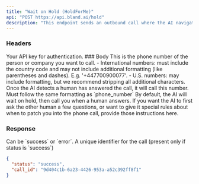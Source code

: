 ```yaml
---
title: "Wait on Hold (HoldForMe)"
api: "POST https://api.bland.ai/hold"
description: "This endpoint sends an outbound call where the AI navigates customer service and waits on hold until a human being answers. Then it dispatches a call to a number you provide, patching in another human."
---
```


### Headers

<ParamField header="authorization" type="string" required>
  Your API key for authentication.
</ParamField>
### Body

<ParamField body="phone_number" type="string" required>
  This is the phone number of the person or company you want to call. -
  International numbers: must include the country code and may not include
  additional formatting (like parentheses and dashes). E.g. '+447700900077'. -
  U.S. numbers: may include formatting, but we recommend stripping all
  additional characters.
</ParamField>

<ParamField body="hold_connect" type="string" required>
  Once the AI detects a human has answered the call, it will call this number.
  Must follow the same formatting as `phone_number`
</ParamField>

<ParamField body="task" type="string">
  By default, the AI will wait on hold, then call you when a human answers. If
  you want the AI to first ask the other human a few questions, or want to give
  it special rules about when to patch you into the phone call, provide those
  instructions here.
</ParamField>

### Response

<ResponseField name="status" type="string">
  Can be `success` or `error`.
</ResponseField>

<ResponseField name="call_id" type="string">
  A unique identifier for the call (present only if status is `success`)
</ResponseField>

<ResponseExample>

```json Response
{
  "status": "success",
  "call_id": "9d404c1b-6a23-4426-953a-a52c392ff8f1"
}
```

</ResponseExample>






